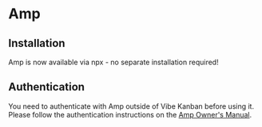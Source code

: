 # Amp

## Installation

Amp is now available via npx - no separate installation required!

## Authentication

You need to authenticate with Amp outside of Vibe Kanban before using it. Please follow the authentication instructions on the [Amp Owner's Manual](https://ampcode.com/manual#install).
